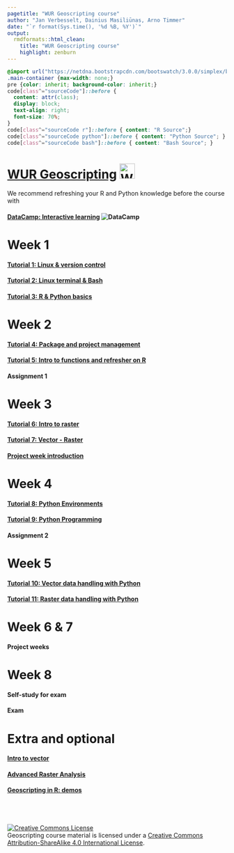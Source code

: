 ```yaml
---
pagetitle: "WUR Geoscripting course"
author: "Jan Verbesselt, Dainius Masiliūnas, Arno Timmer"
date: "`r format(Sys.time(), '%d %B, %Y')`"
output:
  rmdformats::html_clean:
    title: "WUR Geoscripting course"
    highlight: zenburn
---
```


```css
@import url("https://netdna.bootstrapcdn.com/bootswatch/3.0.0/simplex/bootstrap.min.css");
.main-container {max-width: none;}
pre {color: inherit; background-color: inherit;}
code[class^="sourceCode"]::before {
  content: attr(class);
  display: block;
  text-align: right;
  font-size: 70%;
}
code[class^="sourceCode r"]::before { content: "R Source";}
code[class^="sourceCode python"]::before { content: "Python Source"; }
code[class^="sourceCode bash"]::before { content: "Bash Source"; }
```


# [WUR Geoscripting](https://geoscripting-wur.github.io/) <img src="https://www.wur.nl/upload/854757ab-168f-46d7-b415-f8b501eebaa5_WUR_RGB_standard_2021-site.svg" alt="WUR logo" style="height: 35px;"/>

We recommend refreshing your R and Python knowledge before the course with

#### [DataCamp: Interactive learning ](https://www.datacamp.com/) ![DataCamp](figs/datacamp.svg)


# Week 1
#### [Tutorial 1: Linux & version control](https://geoscripting-wur.github.io/RProjectManagement)
#### [Tutorial 2: Linux terminal & Bash](https://geoscripting-wur.github.io/Intro2Linux)
#### [Tutorial 3: R & Python basics](https://geoscripting-wur.github.io/RPythonBasics/)

# Week 2
#### [Tutorial 4: Package and project management](https://geoscripting-wur.github.io/RProjectManagement/project_management.html)
#### [Tutorial 5: Intro to functions and refresher on R](https://geoscripting-wur.github.io/Scripting4GeoIntro/)
#### Assignment 1

# Week 3
#### [Tutorial 6: Intro to raster](https://geoscripting-wur.github.io/IntroToRaster)
#### [Tutorial 7: Vector - Raster](https://geoscripting-wur.github.io/VectorRaster/)
#### [Project week introduction](https://geoscripting-wur.github.io/ProjectIntro/)

# Week 4
#### [Tutorial 8: Python Environments](https://geoscripting-wur.github.io/pythonEnvs/)
#### [Tutorial 9: Python Programming](https://geoscripting-wur.github.io/pythonRefresher/)
#### Assignment 2

# Week 5
#### [Tutorial 10: Vector data handling with Python](https://geoscripting-wur.github.io/PythonVector/)
#### [Tutorial 11: Raster data handling with Python](https://geoscripting-wur.github.io/PythonRaster/)

# Week 6 & 7
#### Project weeks

# Week 8
#### Self-study for exam
#### Exam
<!-- #### [Tutorial 14: Web harvesting; dealing with twitter data via Python](https://geoscripting-wur.github.io/PythonTwitter/) -->
<!-- #### [Tutorial 15: Webmapping demo](nens.html) -->

# Extra and optional
#### [Intro to vector](https://geoscripting-wur.github.io/IntroToVector/)
#### [Advanced Raster Analysis](https://geoscripting-wur.github.io/AdvancedRasterAnalysis/)
#### [Geoscripting in R: demos](https://geoscripting-wur.github.io/Scripting4Geo/)

<br /><br /><br /><a rel="license" href="http://creativecommons.org/licenses/by-sa/4.0/"><img alt="Creative Commons License" style="border-width:0" src="https://i.creativecommons.org/l/by-sa/4.0/88x31.png" /></a><br /><span xmlns:dct="http://purl.org/dc/terms/" href="http://purl.org/dc/dcmitype/Text" property="dct:title" rel="dct:type">Geoscripting course material</span> is licensed under a <a rel="license" href="http://creativecommons.org/licenses/by-sa/4.0/">Creative Commons Attribution-ShareAlike 4.0 International License</a>.
